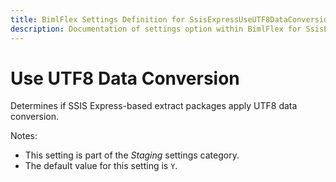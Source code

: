 ```yaml
---
title: BimlFlex Settings Definition for SsisExpressUseUTF8DataConversion
description: Documentation of settings option within BimlFlex for SsisExpressUseUTF8DataConversion
---
```

<head>
  <meta name="varigenceProduct" content="BimlFlex"></meta>
  <meta name="varigenceArticleType" content="Reference"></meta>
</head>

# Use UTF8 Data Conversion

Determines if SSIS Express-based extract packages apply UTF8 data conversion.

Notes:

* This setting is part of the *Staging* settings category.
* The default value for this setting is `Y`.
